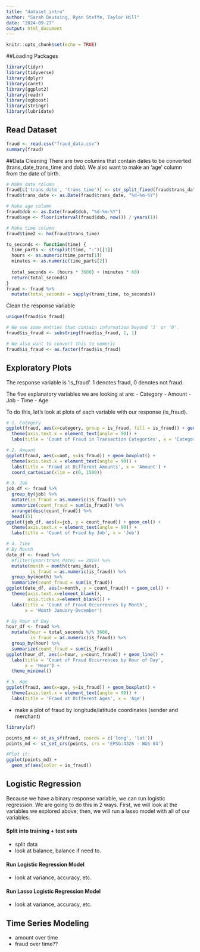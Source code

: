 ```yaml
---
title: "dataset_intro"
author: "Sarah Deussing, Ryan Steffe, Taylor Hill"
date: "2024-09-27"
output: html_document
---
```


```r
knitr::opts_chunk$set(echo = TRUE)
```

##Loading Packages
```r
library(tidyr)
library(tidyverse)
library(dplyr)
library(caret)
library(ggplot2)
library(readr)
library(xgboost)
library(stringr)
library(lubridate)
```

## Read Dataset
```r
fraud <- read.csv("fraud_data.csv")
summary(fraud)
```


##Data Cleaning
There are two columns that contain dates to be converted (trans_date_trans_time and dob). We also want to make an 'age' column from the date of birth.
```r
# Make date column
fraud[c('trans_date', 'trans_time')] <- str_split_fixed(fraud$trans_date_trans_time, " ", 2)
fraud$trans_date <- as.Date(fraud$trans_date, "%d-%m-%Y")

# Make age column
fraud$dob <- as.Date(fraud$dob, "%d-%m-%Y")
fraud$age <- floor(interval(fraud$dob, now()) / years(1))

# Make time column
fraud$time2 <- hm(fraud$trans_time)

to_seconds <- function(time) {
  time_parts <- strsplit(time, ":")[[1]]  
  hours <- as.numeric(time_parts[1])     
  minutes <- as.numeric(time_parts[2])    
  
  total_seconds <- (hours * 3600) + (minutes * 60)  
  return(total_seconds)
}
fraud <- fraud %>%
  mutate(total_seconds = sapply(trans_time, to_seconds))
```

Clean the response variable
```r
unique(fraud$is_fraud)

# We see some entries that contain information beyond '1' or '0'.
fraud$is_fraud <- substring(fraud$is_fraud, 1, 1)

# We also want to convert this to numeric
fraud$is_fraud <- as.factor(fraud$is_fraud)
```


## Exploratory Plots
The response variable is 'is_fraud'. 1 denotes fraud, 0 denotes not fraud.

The five explanatory variables we are looking at are:
  - Category
  - Amount
  - Job
  - Time
  - Age

To do this, let's look at plots of each variable with our response (is_fraud).

```r
# 1. Category
ggplot(fraud, aes(x=category, group = is_fraud, fill = is_fraud)) + geom_bar() +
  theme(axis.text.x = element_text(angle = 90)) +
  labs(title = 'Count of Fraud in Transaction Categories', x = 'Category') 

# 2. Amount
ggplot(fraud, aes(x=amt, y=is_fraud)) + geom_boxplot() +
  theme(axis.text.x = element_text(angle = 90)) +
  labs(title = 'Fraud at Different Amounts', x = 'Amount') + 
  coord_cartesian(xlim = c(0, 1500))

# 3. Job
job_df <- fraud %>%
  group_by(job) %>%
  mutate(is_fraud = as.numeric(is_fraud)) %>%
  summarize(count_fraud = sum(is_fraud)) %>%
  arrange(desc(count_fraud)) %>%
  head(15)
ggplot(job_df, aes(x=job, y = count_fraud)) + geom_col() +
  theme(axis.text.x = element_text(angle = 90)) +
  labs(title = 'Count of Fraud by Job', x = 'Job') 

# 4. Time
# By Month
date_df <- fraud %>%
  #filter(year(trans_date) == 2019) %>%
  mutate(month = month(trans_date),
         is_fraud = as.numeric(is_fraud)) %>%
  group_by(month) %>%
  summarize(count_fraud = sum(is_fraud))
ggplot(date_df, aes(x=month, y = count_fraud)) + geom_col() +
  theme(axis.text.x=element_blank(),
        axis.ticks.x=element_blank()) +
  labs(title = 'Count of Fraud Occurrences by Month',
       x = 'Month January-December')

# By Hour of Day
hour_df <- fraud %>%
  mutate(hour = total_seconds %/% 3600,
         is_fraud = as.numeric(is_fraud)) %>%
  group_by(hour) %>%
  summarize(count_fraud = sum(is_fraud))
ggplot(hour_df, aes(x=hour, y=count_fraud)) + geom_line() +
  labs(title = 'Count of Fraud Occurrences by Hour of Day',
       x = 'Hour') +
  theme_minimal()

# 5. Age
ggplot(fraud, aes(x=age, y=is_fraud)) + geom_boxplot() +
  theme(axis.text.x = element_text(angle = 90)) +
  labs(title = 'Fraud at Different Ages', x = 'Age')
```


- make a plot of fraud by longitude/latitude coordinates (sender and merchant)
```r
library(sf)

points_md <- st_as_sf(fraud, coords = c('long', 'lat'))
points_md <- st_set_crs(points, crs = 'EPSG:4326 - WGS 84')

#Plot it:
ggplot(points_md) + 
  geom_sf(aes(color = is_fraud))
```


## Logistic Regression
Because we have a binary response variable, we can run logistic regression. We are going to do this in 2 ways. First, we will look at the variables we explored above; then, we will run a lasso model with all of our variables.

#### Split into training + test sets
- split data
- look at balance, balance if need to.

#### Run Logistic Regression Model
- look at variance, accuracy, etc.

#### Run Lasso Logistic Regression Model
- look at variance, accuracy, etc.

## Time Series Modeling
- amount over time
- fraud over time??
